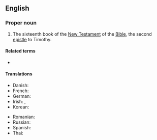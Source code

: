 ==English==

===Proper noun===
{{en-proper noun}}
{{book of the Bible|Timothy}}
# {{lb|en|biblical}} The sixteenth book of the [[New Testament]] of the [[Bible]], the second [[epistle]] to Timothy.
#: {{syn|en|2 Tim.|q1=abbreviation}}

====Related terms====
* {{l|en|1 Timothy}}

====Translations====
{{trans-top|book of the New Testament}}
* Danish: {{t|da|Andet Timotheusbrev|n}}
* French: {{t|fr|2 Timothée}}
* German: {{t|de|2. Timotheus}}
* Irish: {{t|ga|Dara Litir Naomh Pól chuig Tiomóid|f}}, {{t|ga|2 Tiomóid|m}}
* Korean: {{t|ko|디모데후서|tr=Dimodae huseo}} {{qualifier|Protestant}}
{{trans-mid}}
* Romanian: {{t|ro|2 Timotei}}
* Russian: {{t|ru|Второ́е посла́ние к Тимофе́ю|n}}
* Spanish: {{t|es|2 Timoteo|m}}
* Thai: {{t|th|๒ ทิโมธี}}
{{trans-bottom}}